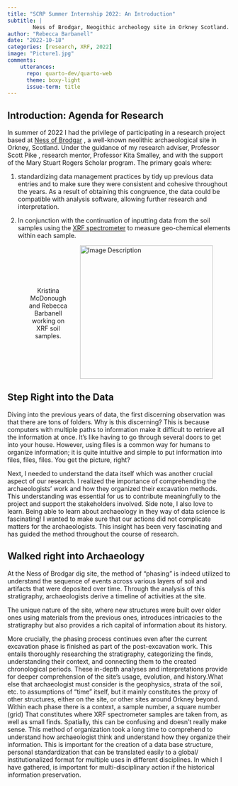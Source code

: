 ---
title: "SCRP Summer Internship 2022: An Introduction"
subtitle: |
        Ness of Brodgar, Neogithic archeology site in Orkney Scotland. The introduction to everything else.
author: "Rebecca Barbanell"
date: "2022-10-18"
categories: [research, XRF, 2022]
image: "Picture1.jpg"
comments: 
    utterances: 
      repo: quarto-dev/quarto-web
      theme: boxy-light
      issue-term: title
---

## Introduction: Agenda for Research

In summer of 2022 I had the privilege of participating in a research project based at [Ness of Brodgar](https://www.nessofbrodgar.co.uk/) , a well-known neolithic archaeological site in Orkney, Scotland. Under the guidance of my research adviser, Professor Scott Pike , research mentor, Professor Kita Smalley, and with the support of the Mary Stuart Rogers Scholar program. The primary goals where:

1.  standardizing data management practices by tidy up previous data entries and to make sure they were consistent and cohesive throughout the years. As a result of obtaining this congruence, the data could be compatible with analysis software, allowing further research and interpretation.

2.  In conjunction with the continuation of inputting data from the soil samples using the [XRF spectrometer](https://www.bruker.com/en/products-and-solutions/elemental-analyzers/handheld-xrf-spectrometers/TRACER-5.html) to measure geo-chemical elements within each sample.



<figure style="display: flex; flex-direction: row-reverse; justify-content: flex-start; align-items: center;">
  <img src="Soil_sample.png" alt="Image Description" style="width: 300px; margin-left: 20px;">
 <figcaption style="text-align: center; margin-top: 5px;">
 Kristina McDonough and Rebecca Barbanell working on XRF soil samples.</figcaption>
</figure>

## Step Right into the Data

Diving into the previous years of data, the first discerning observation was that there are tons of folders. Why is this discerning? This is because computers with multiple paths to information make it difficult to retrieve all the information at once. It's like having to go through several doors to get into your house. However, using files is a common way for humans to organize information; it is quite intuitive and simple to put information into files, files, files. You get the picture, right?

Next, I needed to understand the data itself which was another crucial aspect of our research. I realized the importance of comprehending the archaeologists' work and how they organized their excavation methods. This understanding was essential for us to contribute meaningfully to the project and support the stakeholders involved. Side note, I also love to learn. Being able to learn about archaeology in they way of data science is fascinating! I wanted to make sure that our actions did not complicate matters for the archaeologists. This insight has been very fascinating and has guided the method throughout the course of research.

## Walked right into Archaeology

At the Ness of Brodgar dig site, the method of "phasing" is indeed utilized to understand the sequence of events across various layers of soil and artifacts that were deposited over time. Through the analysis of this stratigraphy, archaeologists derive a timeline of activities at the site.

The unique nature of the site, where new structures were built over older ones using materials from the previous ones, introduces intricacies to the stratigraphy but also provides a rich capital of information about its history.

More crucially, the phasing process continues even after the current excavation phase is finished as part of the post-excavation work. This entails thoroughly researching the stratigraphy, categorizing the finds, understanding their context, and connecting them to the created chronological periods. These in-depth analyses and interpretations provide for deeper comprehension of the site's usage, evolution, and history.What else that archaeologist must consider is the geophysics, strata of the soil, etc. to assumptions of "time" itself, but it mainly constitutes the proxy of other structures, either on the site, or other sites around Orkney beyond. Within each phase there is a context, a sample number, a square number (grid) That constitutes where XRF spectrometer samples are taken from, as well as small finds. Spatially, this can be confusing and doesn't really make sense. This method of organization took a long time to comprehend to understand how archaeologist think and understand how they organize their information. This is important for the creation of a data base structure, personal standardization that can be translated easily to a global/ institutionalized format for multiple uses in different disciplines. In which I have gathered, is important for multi-disciplinary action if the historical information preservation.

